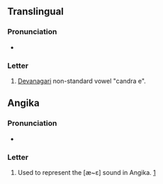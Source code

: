 {{character info}}
==Translingual==

===Pronunciation===
* {{IPA|mul|[æ]}}

===Letter===
{{mul-letter|sc=Deva}}

# [[Devanagari]] non-standard vowel "candra e".

==Angika==

===Pronunciation===
* {{IPA|xsr|[æ~ɛ]}}

===Letter===
{{head|xsr|letter|tr=æ}}

# Used to represent the [æ~ɛ] sound in Angika. [https://omniglot.com/writing/angika.htm]